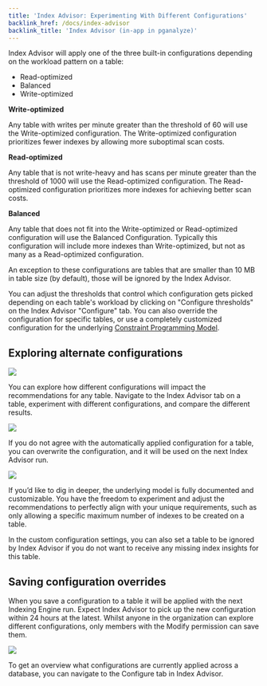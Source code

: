 ```yaml
---
title: 'Index Advisor: Experimenting With Different Configurations'
backlink_href: /docs/index-advisor
backlink_title: 'Index Advisor (in-app in pganalyze)'
---
```


Index Advisor will apply one of the three built-in configurations depending
on the workload pattern on a table:

- Read-optimized
- Balanced
- Write-optimized

**Write-optimized**

Any table with writes per minute greater than the threshold of 60 will use
the Write-optimized configuration. The Write-optimized configuration prioritizes
fewer indexes by allowing more suboptimal scan costs.

**Read-optimized**

Any table that is not write-heavy and has scans per minute greater than the
threshold of 1000 will use the Read-optimized configuration. The Read-optimized
configuration prioritizes more indexes for achieving better scan costs.

**Balanced**

Any table that does not fit into the Write-optimized or Read-optimized
configuration will use the Balanced Configuration. Typically this configuration will
include more indexes than Write-optimized, but not as many as a Read-optimized
configuration.

An exception to these configurations are tables that are smaller than
10 MB in table size (by default), those will be ignored by the Index Advisor.

You can adjust the thresholds that control which configuration gets picked depending
on each table's workload by clicking on "Configure thresholds" on the Index Advisor
"Configure" tab. You can also override the configuration for specific tables, or use
a completely customized configuration for the underlying [Constraint Programming Model](/docs/indexing-engine/cp-model).

## Exploring alternate configurations

![](/table-ia-detail.png)

You can explore how different configurations will impact the recommendations
for any table. Navigate to the Index Advisor tab on a table, experiment with
different configurations, and compare the different results.

![](/table-ia-read-optimized.png)

If you do not agree with the automatically applied configuration for a table,
you can overwrite the configuration, and it will be used on the next Index
Advisor run.

![](/table-ia-custom-configuration.png)

If you’d like to dig in deeper, the underlying model is fully documented and
customizable. You have the freedom to experiment and adjust the recommendations
to perfectly align with your unique requirements, such as only allowing a
specific maximum number of indexes to be created on a table.

In the custom configuration settings, you can also set a table to be ignored
by Index Advisor if you do not want to receive any missing index insights
for this table.

## Saving configuration overrides

When you save a configuration to a table it will be applied with the next Indexing
Engine run. Expect Index Advisor to pick up the new configuration within 24 hours at
the latest. Whilst anyone in the organization can explore different configurations,
only members with the Modify permission can save them.

![](/ia-overview-configure.png)

To get an overview what configurations are currently applied across a database, you
can navigate to the Configure tab in Index Advisor.


